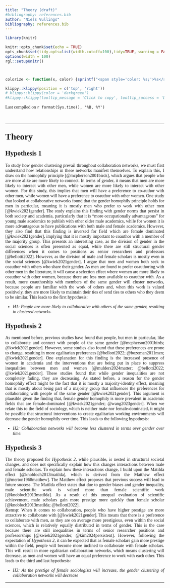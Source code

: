 ```yaml
---
title: "Theory (draft)"
#bibliography: references.bib
author: "Niels Vullings"
bibliography: references.bib
---
```


```{=html}
<style>
body {
  text-align: justify;
  font-family: Times;
}

h1, .h1, h2, .h2, h3, .h3 {
  margin-top: 24px;
  font-family: Times;
}
</style>
```
```r
library(knitr)

knitr::opts_chunk$set(echo = TRUE)
opts_chunk$set(tidy.opts=list(width.cutoff=100),tidy=TRUE, warning = FALSE, message = FALSE,comment = "#>", cache=TRUE, class.source=c("test"), class.output=c("test2"))
options(width = 100)
rgl::setupKnitr()



colorize <- function(x, color) {sprintf("<span style='color: %s;'>%s</span>", color, x) }

```

```r
klippy::klippy(position = c('top', 'right'))
# klippy::klippy(color = 'darkgreen')
#klippy::klippy(tooltip_message = 'Click to copy', tooltip_success = 'Done')
```

Last compiled on `r format(Sys.time(), '%B, %Y')`

<br>

------------------------------------------------------------------------

# Theory

## Hypothesis 1

To study how gender clustering prevail throughout collaboration networks, we must first understand how relationships in these networks manifest themselves. To explain this, I draw on the homophily principle [@mcpherson2001birds], which argues that people who are more alike are more likely to connect. In terms of gender, it means that men are more likely to interact with other men, while women are more likely to interact with other women. For this study, this implies that men will have a preference to co-author with other men, while women will have a preference to coauthor with other women. One study that looked at collaborative networks found that the gender homophily principle holds for men in particular, meaning it is mostly men who prefer to work with other men [@kwiek2021gender]. The study explains this finding with gender norms that persist in both society and academia, particularly that it is "more occupationally advantageous" for young male academics to publish with other older male academics, while for women it is more advantageous to have publications with both male and female academics. However, they also find that this finding is inversed for field which are female dominated [@kwiek2021gender], implying that it is mostly important to coauthor with a member of the majority group. This presents an interesting case, as the division of gender in the social sciences is often presented as equal, while there are still structural gender differences when it comes to positions as senior researchers and professors [@bellotti2022]. However, as the division of male and female scholars is mostly even in the social sciences [@kwiek2021gender], I argue that men and women both seek to coauthor with others who share their gender. As men are found to prefer coauthoring with other men in the literature, it will cause a selection effect where women are more likely to coauthor with other women, because there are less men available to coauthor with. As a result, more coauthorship with members of the same gender will cluster networks, because people are familiar with the work of others and, when this work is valued positively, they are more likely to maintain their ties of send ties to others who they deem to be similar. This leads to the first hypothesis:

-   *H1: People are more likely to collaborative with others of the same gender, resulting in clustered networks.*

## Hypothesis 2

As mentioned before, previous studies have found that people, but men in particular, like to collaborate and connect with people of the same gender [@mcpherson2001birds; @kwiek2021gender]. However, some studies also found that these preferences are prone to change, resulting in more egalitarian preferences [@bellotti2022; @bozeman2011men; @kwiek2021gender]. One explanation for this finding is the increased presence of women in academia and the interventions that are being put in place to suppress inequalities between men and women [@mulders2024matter; @bellotti2022; @kwiek2021gender]. These studies found that while gender inequalities are not completely fading, they are decreasing. As stated before, a reason for the gender homophily effect might be the fact that it is mostly a majority-identity effect, meaning that is mostly about being part of a majority group that influences the preferences for collaborating with people of the same gender [@kwiek2021gender]. This argument is plausible given the finding that, female gender homophily is more prevalent in academic fields that are female-dominated [@kwiek2021gender; @wang2023gender]. When we relate this to the field of sociology, which is neither male nor female-dominated, it might be possible that structural interventions to create egalitarian working environments will decrease the gender homophily over time. This leads to the following hypothesis:

-   *H2: Collaboration networks will become less clustered in terms over gender over time.*

## Hypothesis 3

The theory proposed for *Hypothesis 2*, while plausible, is nested in structural societal changes, and does not specifically explain how this changes interactions between male and female scholars. To explain how these interactions change, I build upon the Matilda effect [@knobloch2013matilda], which is derived from the Matthew effect [@merton1968matthew]. The Matthew effect proposes that previous success will lead to future success. The Matilda effect states that due to gender biases and gender inequality, male scientific work is valued more than female scientific work [@knobloch2013matilda]. As a result of this unequal evaluation of scientific achievement, male scholars gain more prestige more quickly than female scholar [@knobloch2013matilda; @bellotti2022].\
&emsp: When it comes to collaboration, people who have higher prestige are more attractive to collaborate with [@kwiek2021gender]. This means that there is a preference to collaborate with men, as they are on average more prestigious, even within the social sciences, which is relatively equally distributed in terms of gender. This is the case because there are still inequalities in terms of senior researcher positions and professorships [@kwiek2021gender; @kim2024persistent]. However, following the expectation of *Hypothesis 2*, it can be expected that as female scholars gain more prestige within the field, people will become more inclined to collaborate with female scholars. This will result in more egalitarian collaboration networks, which means clustering will decrease, as men and women will have an equal preference to work with each other. This leads to the third and last hypothesis:

-   *H3: As the prestige of female sociologists will increase, the gender clustering of collaboration networks will decrease*

------------------------------------------------------------------------
